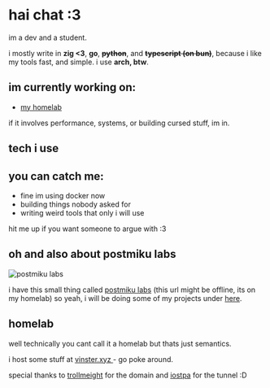 
# hai chat :3

im a dev and a student.

i mostly write in **zig &lt;3**, **go**, ~~**python**~~, and ~~**typescript (on bun)**~~,
because i like my tools fast, and simple. i use **arch, btw**.

<Player client:idle />

## im currently working on:

- [my homelab](#homelab)

if it involves performance, systems, or building cursed stuff, im in.

## tech i use
<Tech />

## you can catch me:

- fine im using docker now
- building things nobody asked for
- writing weird tools that only i will use

hit me up if you want someone to argue with :3

## oh and also about postmiku labs

<img src={postmiku.src} alt="postmiku labs" class="w-32 aspect-square object-cover rounded-lg" />

i have this small thing called [postmiku labs](https://vinster.xyz) (this url might be offline, its on my homelab)
so yeah, i will be doing some of my projects under [here](https://git.vinster.xyz/postmiku).

## homelab

well technically you cant call it a homelab but thats just semantics.

i host some stuff at [vinster.xyz ](https://vinster.xyz) \- go poke around.

special thanks to [trollmeight](https://github.com/trollmeight)
for the domain and [iostpa](https://iostpa.com/) for the tunnel :D
